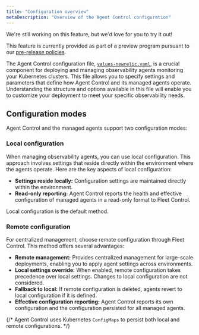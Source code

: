 ```yaml
---
title: "Configuration overview"
metaDescription: "Overview of the Agent Control configuration"
---
```

<Callout title="preview">
  We're still working on this feature, but we'd love for you to try it out!

  This feature is currently provided as part of a preview program pursuant to our [pre-release policies](/docs/licenses/license-information/referenced-policies/new-relic-pre-release-policy).
</Callout>

The Agent Control configuration file, [`values-newrelic.yaml`](https://github.com/newrelic/helm-charts/blob/master/charts/agent-control/values.yaml), is a crucial component for deploying and managing observability agents monitoring your Kubernetes clusters. This file allows you to specify settings and parameters that define how Agent Control and its managed agents operate. Understanding the structure and options available in this file will enable you to customize your deployment to meet your specific observability needs.

## Configuration modes
Agent Control and the managed agents support two configuration modes:

### Local configuration
When managing observability agents, you can use local configuration. This approach involves settings that reside directly within the environment where the agents operate. Here are the key aspects of local configuration:
- **Settings reside locally:** Configuration settings are maintained directly within the environment.
- **Read-only reporting:** Agent Control reports the health and effective configuration of managed agents in a read-only format to Fleet Control.

Local configuration is the default method.

### Remote configuration
For centralized management, choose remote configuration through Fleet Control. This method offers several advantages:
- **Remote management:** Provides centralized management for large-scale deployments, enabling you to apply agent settings across environments.
- **Local settings override:** When enabled, remote configuration takes precedence over local settings. Changes to local configuration are not considered.
- **Fallback to local:** If remote configuration is deleted, agents revert to local configuration if it is defined.
- **Effective configuration reporting:** Agent Control reports its own configuration and the configuration persisted for all managed agents.

{/* Agent Control uses Kubernetes `ConfigMaps` to persist both local and remote configurations. */}
